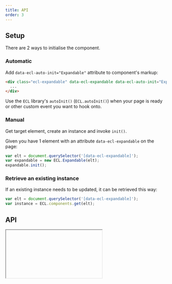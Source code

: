 ```yaml
---
title: API
order: 3
---
```



## Setup

There are 2 ways to initialise the component.

### Automatic

Add `data-ecl-auto-init="Expandable"` attribute to component's markup:

```html
<div class="ecl-expandable" data-ecl-expandable data-ecl-auto-init="Expandable">
  ...
</div>
```

Use the `ECL` library's `autoInit()` (`ECL.autoInit()`) when your page is ready or other custom event you want to hook onto.

### Manual

Get target element, create an instance and invoke `init()`.

Given you have 1 element with an attribute `data-ecl-expandable` on the page:

```js
var elt = document.querySelector('[data-ecl-expandable]');
var expandable = new ECL.Expandable(elt);
expandable.init();
```

### Retrieve an existing instance

If an existing instance needs to be updated, it can be retrieved this way:

```js
var elt = document.querySelector('[data-ecl-expandable]');
var instance = ECL.components.get(elt);
```

## API

<Iframe url="../../../../apis/Expandable.html" />
